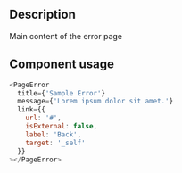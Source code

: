 
<Meta title="Pages/Error/Error Docs" />

<h2>Description</h2>

<p>Main content of the error page</p>

<h2>Component usage</h2>

```js
<PageError
  title={'Sample Error'}
  message={'Lorem ipsum dolor sit amet.'}
  link={{
    url: '#',
    isExternal: false,
    label: 'Back',
    target: '_self'
  }}
></PageError>
```
